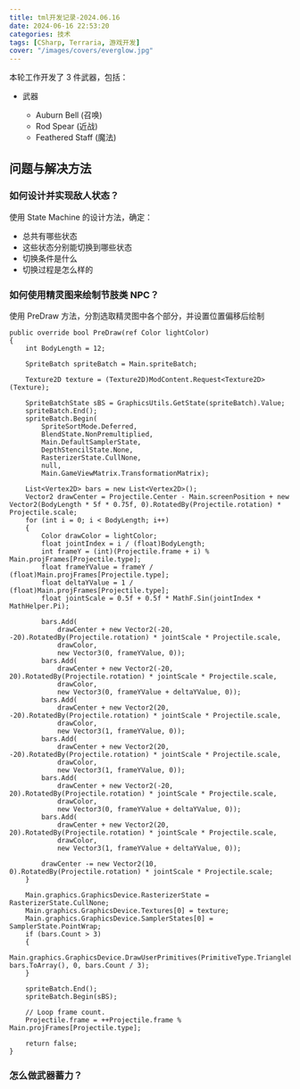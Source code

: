 ```yaml
---
title: tml开发记录-2024.06.16
date: 2024-06-16 22:53:20
categories: 技术
tags: [CSharp, Terraria, 游戏开发]
cover: "/images/covers/everglow.jpg"
---
```


本轮工作开发了 3 件武器，包括：

- 武器

  - Auburn Bell (召唤)
  - Rod Spear (近战)
  - Feathered Staff (魔法)

## 问题与解决方法

### 如何设计并实现敌人状态？

使用 State Machine 的设计方法，确定：

- 总共有哪些状态
- 这些状态分别能切换到哪些状态
- 切换条件是什么
- 切换过程是怎么样的

### 如何使用精灵图来绘制节肢类 NPC？

使用 PreDraw 方法，分割选取精灵图中各个部分，并设置位置偏移后绘制

```CSharp
public override bool PreDraw(ref Color lightColor)
{
	int BodyLength = 12;

	SpriteBatch spriteBatch = Main.spriteBatch;

	Texture2D texture = (Texture2D)ModContent.Request<Texture2D>(Texture);

	SpriteBatchState sBS = GraphicsUtils.GetState(spriteBatch).Value;
	spriteBatch.End();
	spriteBatch.Begin(
		SpriteSortMode.Deferred,
		BlendState.NonPremultiplied,
		Main.DefaultSamplerState,
		DepthStencilState.None,
		RasterizerState.CullNone,
		null,
		Main.GameViewMatrix.TransformationMatrix);

	List<Vertex2D> bars = new List<Vertex2D>();
	Vector2 drawCenter = Projectile.Center - Main.screenPosition + new Vector2(BodyLength * 5f * 0.75f, 0).RotatedBy(Projectile.rotation) * Projectile.scale;
	for (int i = 0; i < BodyLength; i++)
	{
		Color drawColor = lightColor;
		float jointIndex = i / (float)BodyLength;
		int frameY = (int)(Projectile.frame + i) % Main.projFrames[Projectile.type];
		float frameYValue = frameY / (float)Main.projFrames[Projectile.type];
		float deltaYValue = 1 / (float)Main.projFrames[Projectile.type];
		float jointScale = 0.5f + 0.5f * MathF.Sin(jointIndex * MathHelper.Pi);

		bars.Add(
			drawCenter + new Vector2(-20, -20).RotatedBy(Projectile.rotation) * jointScale * Projectile.scale,
			drawColor,
			new Vector3(0, frameYValue, 0));
		bars.Add(
			drawCenter + new Vector2(-20, 20).RotatedBy(Projectile.rotation) * jointScale * Projectile.scale,
			drawColor,
			new Vector3(0, frameYValue + deltaYValue, 0));
		bars.Add(
			drawCenter + new Vector2(20, -20).RotatedBy(Projectile.rotation) * jointScale * Projectile.scale,
			drawColor,
			new Vector3(1, frameYValue, 0));
		bars.Add(
			drawCenter + new Vector2(20, -20).RotatedBy(Projectile.rotation) * jointScale * Projectile.scale,
			drawColor,
			new Vector3(1, frameYValue, 0));
		bars.Add(
			drawCenter + new Vector2(-20, 20).RotatedBy(Projectile.rotation) * jointScale * Projectile.scale,
			drawColor,
			new Vector3(0, frameYValue + deltaYValue, 0));
		bars.Add(
			drawCenter + new Vector2(20, 20).RotatedBy(Projectile.rotation) * jointScale * Projectile.scale,
			drawColor,
			new Vector3(1, frameYValue + deltaYValue, 0));

		drawCenter -= new Vector2(10, 0).RotatedBy(Projectile.rotation) * jointScale * Projectile.scale;
	}

	Main.graphics.GraphicsDevice.RasterizerState = RasterizerState.CullNone;
	Main.graphics.GraphicsDevice.Textures[0] = texture;
	Main.graphics.GraphicsDevice.SamplerStates[0] = SamplerState.PointWrap;
	if (bars.Count > 3)
	{
		Main.graphics.GraphicsDevice.DrawUserPrimitives(PrimitiveType.TriangleList, bars.ToArray(), 0, bars.Count / 3);
	}

	spriteBatch.End();
	spriteBatch.Begin(sBS);

	// Loop frame count.
	Projectile.frame = ++Projectile.frame % Main.projFrames[Projectile.type];

	return false;
}
```

### 怎么做武器蓄力？

###
